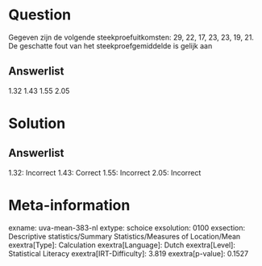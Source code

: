 Question
========

Gegeven zijn de volgende steekproefuitkomsten: 29, 22, 17, 23, 23, 19,
21. De geschatte fout van het steekproefgemiddelde is gelijk aan

Answerlist
----------

1.32
1.43
1.55
2.05

Solution
========

Answerlist
----------

1.32: Incorrect
1.43: Correct
1.55: Incorrect
2.05: Incorrect

Meta-information
================
exname: uva-mean-383-nl
extype: schoice
exsolution: 0100
exsection: Descriptive statistics/Summary Statistics/Measures of Location/Mean
exextra[Type]: Calculation
exextra[Language]: Dutch
exextra[Level]: Statistical Literacy
exextra[IRT-Difficulty]: 3.819
exextra[p-value]: 0.1527
